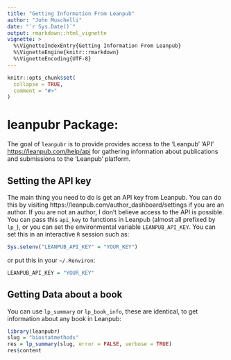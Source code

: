 ```yaml
---
title: "Getting Information From Leanpub"
author: "John Muschelli"
date: "`r Sys.Date()`"
output: rmarkdown::html_vignette
vignette: >
  %\VignetteIndexEntry{Getting Information From Leanpub}
  %\VignetteEngine{knitr::rmarkdown}
  %\VignetteEncoding{UTF-8}
---
```


```r
knitr::opts_chunk$set(
  collapse = TRUE,
  comment = "#>"
)
```


# leanpubr Package: 
The goal of `leanpubr` is to provide provides access to the 'Leanpub' 'API' <https://leanpub.com/help/api> for gathering information about publications and submissions to the 'Leanpub' platform.

## Setting the API key
The main thing you need to do is get an API key from Leanpub.  You can do this by visiting https://leanpub.com/author_dashboard/settings if you are an author.  If you are not an author, I don't believe access to the API is possible.  You can pass this `api_key` to functions in Leanpub (almost all prefixed by `lp_`), or you can set the environmental variable `LEANPUB_API_KEY`.  You can set this in an interactive `R` session such as:

```r
Sys.setenv("LEANPUB_API_KEY" = "YOUR_KEY")
```

or put this in your `~/.Renviron`:

```r
LEANPUB_API_KEY = "YOUR_KEY"
```

## Getting Data about a book

You can use `lp_summary` or `lp_book_info`, these are identical, to get information about any book in Leanpub:

```r
library(leanpubr)
slug = "biostatmethods"
res = lp_summary(slug, error = FALSE, verbose = TRUE)
res$content
```
